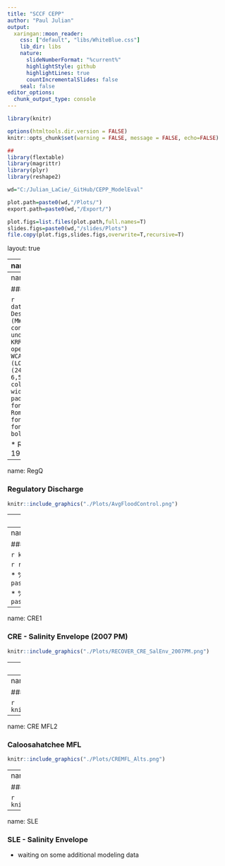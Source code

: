 ```yaml
---
title: "SCCF CEPP"
author: "Paul Julian"
output:
  xaringan::moon_reader:
    css: ["default", "libs/WhiteBlue.css"]
    lib_dir: libs
    nature:
      slideNumberFormat: "%current%" 
      highlightStyle: github
      highlightLines: true
      countIncrementalSlides: false
    seal: false
editor_options: 
  chunk_output_type: console
---
```


```r
library(knitr)

options(htmltools.dir.version = FALSE)
knitr::opts_chunk$set(warning = FALSE, message = FALSE, echo=FALSE)

##
library(flextable)
library(magrittr)
library(plyr)
library(reshape2)

wd="C:/Julian_LaCie/_GitHub/CEPP_ModelEval"

plot.path=paste0(wd,"/Plots/")
export.path=paste0(wd,"/Export/")

plot.figs=list.files(plot.path,full.names=T)
slides.figs=paste0(wd,"/slides/Plots")
file.copy(plot.figs,slides.figs,overwrite=T,recursive=T)
```

layout: true

<div class="my-footer">
<span>  </span>
</div>

---
name: title
class: left, middle

### CEPP PACR Evaluation

.pull-left[


*Sanibel-Captiva Conservation Foundation*

*Conservancy of Southwest Florida*

**DRAFT** - `r paste(format(as.Date("2022-06-02"),"%B %d, %Y"))#  ,"<br>(Updated:", format(as.Date(Sys.Date()),"%B %d, %Y"),")")`

]
<!-- this ends up being the title slide since seal = FALSE-->

.pull-right[
```r
knitr::include_graphics('./Plots/SCCF Logo knockout_c.png')
```

```r
knitr::include_graphics('./Plots/ConSWFL.jpeg')
```

]


```r
# devtools::install_github("gadenbuie/xaringanExtra")
# xaringanExtra::use_webcam()
xaringanExtra::use_tile_view()
# xaringanExtra::use_scribble()
```
.footnote[
Paul Julian PhD<br>[`r fontawesome::fa("fas fa-envelope")`](mailto: pjulian@sccf.org) .small[pjulian@sccf.org]

.small[Use cursor keys for navigation, press .red["O"] for a slide .red[O]verview]

```r
bsplus::bs_button(
    label = "Download PDF Version",
    button_type = "primary",
    button_size = "small") %>%
    htmltools::a(
      href = "https://sccf-tech.github.io/CEPP_ModelEval/slides/SCCF_CEPP_Eval.pdf"
      )
```
]

---
name: alternatives

### General Description


```r

data.frame(Alternative=c("ECB","FWO","C240"),
           Description=c(
             "Modified Water Deliveries (MWD) complete; CERP projects in construction, not operational; WCA3/ENP Ops under ERTP; LORS08 ",
             "MWD, C111 South Dade, KRR, RS, TT next steps; CERP projects operational IRL-S, PSRP, C43, C111, CEPP; WCA3/ENP Ops under ERTP w/CEPP; LORS08 w/CEPP (LORS08++)",
             "FWO + EAA Reservoir and STA (240,000 ac-ft above-ground reservoir & 6,500-acre STA)"
           ))%>%
  flextable()%>%
  colformat_char(na_str="---")%>%
  width(width=c(1,5))%>%
  padding(padding=0.1,part="all")%>%
  font(fontname="Times New Roman",part="all")%>%
  fontsize(size=10,part="body")%>%
  fontsize(size=12,part="header")%>%
  bold(part="header")
```

* RSMBN modeling Period of Simulation - Jan 1, 1965 to Dec 31, 2005

---
name: RegQ

### Regulatory Discharge

```r

knitr::include_graphics("./Plots/AvgFloodControl.png")
```

---
name: RegQ

### Regulatory Discharge

```r
# data.frame(Region = c("EAA", "Caloosahatchee", "St. Lucie", "Lake Worth Lagoon"), 
#     ECB = c(59.9295089890822, 420.325606910356, 198.29611055752, 
#     93.2378830826227), FWO = c(298.216499721173, 257.658008765432, 
#     126.394573648115, 17.9086406435603), C240 = c(501.839181203249, 
#     172.331744079033, 103.745277120777, 8.64457665315613), PerDiff_FWO = c(68.2801527321458, 
#     -33.1160925659712, -17.9195165374691, -51.7295766596076), 
#     PerDiff_ECB = c(737.382434243994, -59.0004174749727, -47.681637915594, 
#     -90.7284717677516))
regq.dat.CY.mean=read.csv(paste0(export.path,"/LOK_regQ.csv"))
regq.dat.CY.mean=regq.dat.CY.mean[match(c("WCAs","Cal","StL","LWLagoon"),regq.dat.CY.mean$Region),]
  
regq.dat.CY.mean%>%
  flextable()%>%
  colformat_double(j=2:6,digits=0)%>%
  compose(j="Region",i=~Region=="WCAs",value=as_paragraph('EAA'))%>%
  compose(j="Region",i=~Region=="Cal",value=as_paragraph('Caloosahatchee'))%>%
  compose(j="Region",i=~Region=="StL",value=as_paragraph('St. Lucie'))%>%
  compose(j="Region",i=~Region=="LWLagoon",value=as_paragraph('Lake Worth Lagoon'))%>%
  set_header_labels("PerDiff_FWO"="FWO vs C240",
                    "PerDiff_ECB"="ECB vs C240")%>%
  add_header("ECB"="Average annual total discharge",
             "FWO"="Average annual total discharge",
             "C240"="Average annual total discharge",
             "PerDiff_FWO"="Percent Difference",
             "PerDiff_ECB"="Percent Difference")%>%
  merge_h(part="header")%>%align(align="center",part="header")%>%
  width(width=c(1.5,0.75,0.75,0.75,1.2,1.2))%>%
  padding(padding=1.5,part="all")%>%
  vline(j=c(1,4))%>%
  align(j=2:6,part="all",align="center")%>%
  font(fontname="Times New Roman",part="all")%>%
  fontsize(size=12,part="all")%>%
  fontsize(size=13,part="header")%>%
  set_caption(caption="Mean annual flood control releases from Lake Okeechobe for the 41-year period of simulation with percent difference relative to FWO and ECB.")#%>%print("docx")


```


---
name: WCAs

### Everglades Discharge

```r

knitr::include_graphics("./Plots/DischargeWCAs.png")
```

```r
regq.dat.CY.mean2=read.csv(paste0(export.path,"EAA_totalQ_WCAs.csv"))
```

* % Difference FWO vs C240: `r paste0(round(subset(regq.dat.CY.mean2,type=="total")$PerDiff_FWO,1),"%")`

* % Difference ECB vs C240: `r paste0(round(subset(regq.dat.CY.mean2,type=="total")$PerDiff_ECB,1),"%")`


---
name: CRE1

### CRE - Salinity Envelope (2007 PM)

```r

knitr::include_graphics("./Plots/RECOVER_CRE_SalEnv_2007PM.png")
```

---
name: CRE2

### CRE - Salinity Envelope (2020 PM)

```r

knitr::include_graphics("./Plots/RECOVER_CRE_SalEnv_.png")
```

---
name: CRE MFL1

### Caloosahatchee MFL

```r

knitr::include_graphics("./Plots/CRE_MFL_Alt_C240.png")
```

---
name: CRE MFL2

### Caloosahatchee MFL

```r

knitr::include_graphics("./Plots/CREMFL_Alts.png")
```


---
name: CRE Q

### Caloosahatchee Discharge 

```r

knitr::include_graphics("./Plots/S79Q_zones.png")
```

---
name: SLE

### SLE - Salinity Envelope

* waiting on some additional modeling data

